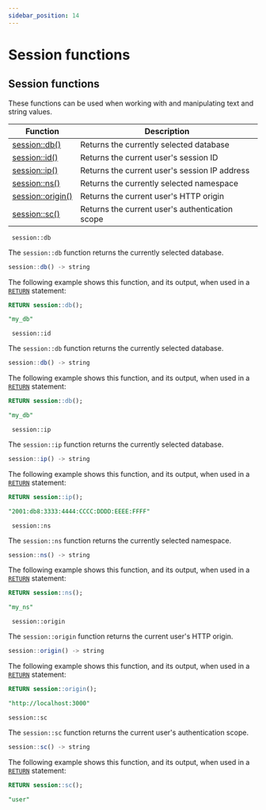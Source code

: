 ```yaml
---
sidebar_position: 14
---
```



# Session functions

## Session functions

These functions can be used when working with and manipulating text and string values.

<table>
<thead>
  <tr>
    <th>Function</th>
    <th>Description</th>
  </tr>
</thead>
<tbody>
  <tr>
    <td><a href="/docs/SurrealQL/functions/session#db">session::db()</a></td>
    <td>Returns the currently selected database</td>
  </tr>
  <tr>
    <td><a href="/docs/SurrealQL/functions/session#id">session::id()</a></td>
    <td>Returns the current user's session ID</td>
  </tr>
  <tr>
    <td><a href="/docs/SurrealQL/functions/session#ip">session::ip()</a></td>
    <td>Returns the current user's session IP address</td>
  </tr>
  <tr>
    <td><a href="/docs/SurrealQL/functions/session#ns">session::ns()</a></td>
    <td>Returns the currently selected namespace</td>
  </tr>
  <tr>
    <td><a href="/docs/SurrealQL/functions/session#origin">session::origin()</a></td>
    <td>Returns the current user's HTTP origin</td>
  </tr>
  <tr>
    <td><a href="/docs/SurrealQL/functions/session#sc">session::sc()</a></td>
    <td>Returns the current user's authentication scope</td>
  </tr>
</tbody>
</table>

<div className='layout-group'>
<div className='heading'>
    <div id="db" className='code'>
    <code> session::db </code>
    </div>
</div>

The `session::db` function returns the currently selected database.

```js title="API DEFINITION"
session::db() -> string
```
The following example shows this function, and its output, when used in a [`RETURN`](/docs/SurrealQL/statements/return) statement:

```sql
RETURN session::db();

"my_db"
```
</div>

<div className='layout-group'>
<div className='heading'>
    <div id="id" className='code'>
    <code> session::id </code>
    </div>
</div>

The `session::db` function returns the currently selected database.

```js title="API DEFINITION"
session::db() -> string
```
The following example shows this function, and its output, when used in a [`RETURN`](/docs/SurrealQL/statements/return) statement:

```sql
RETURN session::db();

"my_db"
```
</div>

<div className='layout-group'>
<div className='heading'>
    <div id="ip" className='code'>
    <code> session::ip </code>
    </div>
</div>

The `session::ip` function returns the currently selected database.

```js title="API DEFINITION"
session::ip() -> string
```
The following example shows this function, and its output, when used in a [`RETURN`](/docs/SurrealQL/statements/return) statement:

```sql
RETURN session::ip();

"2001:db8:3333:4444:CCCC:DDDD:EEEE:FFFF"
```
</div>

<div className='layout-group'>
<div className='heading'>
    <div id="ns" className='code'>
    <code> session::ns </code>
    </div>
</div>

The `session::ns` function returns the currently selected namespace.

```js title="API DEFINITION"
session::ns() -> string
```
The following example shows this function, and its output, when used in a [`RETURN`](/docs/SurrealQL/statements/return) statement:

```sql
RETURN session::ns();

"my_ns"
```
</div>

<div className='layout-group'>
<div className='heading'>
    <div id="origin" className='code'>
    <code> session::origin </code>
    </div>
</div>

The `session::origin` function returns the current user's HTTP origin.

```js title="API DEFINITION"
session::origin() -> string
```
The following example shows this function, and its output, when used in a [`RETURN`](/docs/SurrealQL/statements/return) statement:

```sql
RETURN session::origin();

"http://localhost:3000"
```
</div>

<div className='layout-group'>
<div className='heading'>
    <div id="sc" className='code'>
    <code>session::sc </code>
    </div>
</div>

The `session::sc` function returns the current user's authentication scope.

```js title="API DEFINITION"
session::sc() -> string
```
The following example shows this function, and its output, when used in a [`RETURN`](/docs/SurrealQL/statements/return) statement:

```sql
RETURN session::sc();

"user"
```
</div>